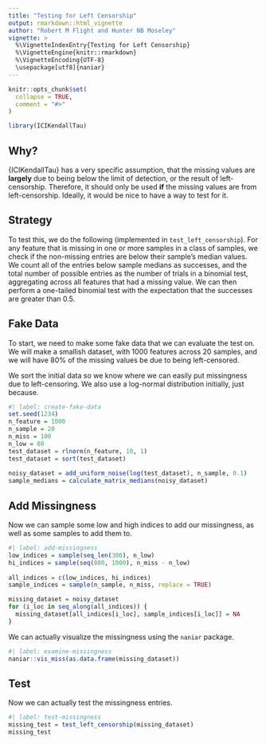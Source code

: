 ```yaml
---
title: "Testing for Left Censorship"
output: rmarkdown::html_vignette
author: "Robert M Flight and Hunter NB Moseley"
vignette: >
  %\VignetteIndexEntry{Testing for Left Censorship}
  %\VignetteEngine{knitr::rmarkdown}
  %\VignetteEncoding{UTF-8}
  \usepackage[utf8]{naniar}
---
```


```r
knitr::opts_chunk$set(
  collapse = TRUE,
  comment = "#>"
)
```

```r
library(ICIKendallTau)
```

## Why?

{ICIKendallTau} has a very specific assumption, that the missing values are **largely** due to being below the limit of detection, or the result of left-censorship.
Therefore, it should only be used **if** the missing values are from left-censorship.
Ideally, it would be nice to have a way to test for it.

## Strategy

To test this, we do the following (implemented in `test_left_censorship`).
For any feature that is missing in one or more samples in a class of samples, we check if the non-missing entries are below their sample's median values.
We count all of the entries below sample medians as successes, and the total number of possible entries as the number of trials in a binomial test, aggregating across all features that had a missing value.
We can then perform a one-tailed binomial test with the expectation that the successes are greater than 0.5.

## Fake Data

To start, we need to make some fake data that we can evaluate the test on.
We will make a smallish dataset, with 1000 features across 20 samples, and we will have 80% of the missing values be due to being left-censored.

We sort the initial data so we know where we can easily put missingness due to left-censoring.
We also use a log-normal distribution initially, just because.

```r
#| label: create-fake-data
set.seed(1234)
n_feature = 1000
n_sample = 20
n_miss = 100
n_low = 80
test_dataset = rlnorm(n_feature, 10, 1)
test_dataset = sort(test_dataset)
  
noisy_dataset = add_uniform_noise(log(test_dataset), n_sample, 0.1)
sample_medians = calculate_matrix_medians(noisy_dataset)
```

## Add Missingness

Now we can sample some low and high indices to add our missingness, as well as some samples to add them to.

```r
#| label: add-missingness
low_indices = sample(seq_len(300), n_low)
hi_indices = sample(seq(800, 1000), n_miss - n_low)
  
all_indices = c(low_indices, hi_indices)
sample_indices = sample(n_sample, n_miss, replace = TRUE)

missing_dataset = noisy_dataset
for (i_loc in seq_along(all_indices)) {
  missing_dataset[all_indices[i_loc], sample_indices[i_loc]] = NA
}
```

We can actually visualize the missingness using the `naniar` package.

```r
#| label: examine-missingness
naniar::vis_miss(as.data.frame(missing_dataset))
```

## Test

Now we can actually test the missingness entries.

```r
#| label: test-missingness
missing_test = test_left_censorship(missing_dataset)
missing_test
```
